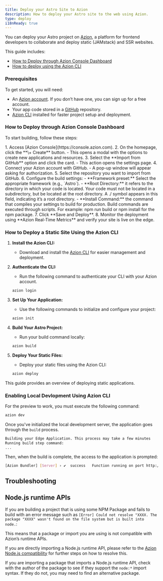 ```yaml
---
title: Deploy your Astro Site to Azion
description: How to deploy your Astro site to the web using Azion.
type: deploy
i18nReady: true
---
```


You can deploy your Astro project on [Azion](https://console.azion.com/), a platform for frontend developers to collaborate and deploy static (JAMstack) and SSR websites.

This guide includes:

- [How to Deploy through Azion Console Dashboard](#how-to-deploy-a-static-site-github)
- [How to deploy using the Azion CLI](#how-to-deploy-a-site-using-azion-cli)

### Prerequisites

To get started, you will need:

- An [Azion account](https://www.azion.com/). If you don’t have one, you can sign up for a free account.  
- Your app code stored in a [GitHub](https://github.com/) repository.  
- [Azion CLI](https://www.azion.com/en/documentation/products/azion-cli/overview/) installed for faster project setup and deployment.

### How to Deploy through Azion Console Dashboard

To start building, follow these steps:

<Steps>
1. Access [Azion Console](https://console.azion.com).  
2. On the homepage, click the **\+ Create** button.  
   - This opens a modal with the options to create new applications and resources.  
3. Select the **Import from GitHub** option and click the card.  
   - This action opens the settings page.  
4. Connect your Azion account with GitHub.  
   - A pop-up window will appear asking for authorization.  
5. Select the repository you want to import from GitHub.  
6. Configure the build settings:  
   - **Framework preset:** Select the appropriate framework (e.g., `Astro`).  
   - **Root Directory:** it refers to the directory in which your code is located. Your code must not be located in a subdirectory, but be located at the root directory. A ./ symbol appears in this field, indicating it’s a root directory.  
   - **Install Command:** the command that compiles your settings to build for production. Build commands are executed through scripts. For example: npm run build or npm install for the npm package.  
7. Click **Save and Deploy**.  
8. Monitor the deployment using **Azion Real-Time Metrics** and verify your site is live on the edge.
</Steps>

### How to Deploy a Static Site Using the Azion CLI

<Steps>

1. **Install the Azion CLI:**  
     
   - Download and install the [Azion CLI](https://www.azion.com/en/documentation/products/azion-cli/overview/) for easier management and deployment.

2. **Authenticate the CLI:**  
     
   - Run the following command to authenticate your CLI with your Azion account.

   ```bash
   azion login
   ```

3. **Set Up Your Application:**  
     
   - Use the following commands to initialize and configure your project:

   ```bash
   azion init
   ```  

4. **Build Your Astro Project:**  
     
   - Run your build command locally:

   ```bash
   azion build
   ```

5. **Deploy Your Static Files:**  
     
   - Deploy your static files using the Azion CLI:

   ```bash
   azion deploy
   ```
</Steps>

This guide provides an overview of deploying static applications.

### Enabling Local Devlopment Using Azion CLI

For the preview to work, you must execute the following command:

```bash
azion dev
```

Once you've initialized the local development server, the application goes through the `build` process.

```bash 
Building your Edge Application. This process may take a few minutes
Running build step command:
...
```

Then, when the build is complete, the access to the application is prompted: 

```bash
[Azion Bundler] [Server] › ✔  success   Function running on port http://localhost:3000 
```

## Troubleshooting


## Node.js runtime APIs

If you are building a project that is using some NPM Package and fails to build with an error message such as `[Error] Could not resolve "XXXX. The package "XXXX" wasn't found on the file system but is built into node.`:

This means that a package or import you are using is not compatible with Azion’s runtime APIs.

If you are directly importing a Node.js runtime API, please refer to the [Azion Node.js compatibility](https://www.azion.com/en/documentation/products/azion-edge-runtime/compatibility/node/) for further steps on how to resolve this.

If you are importing a package that imports a Node.js runtime API, check with the author of the package to see if they support the `node:*` import syntax. If they do not, you may need to find an alternative package.

